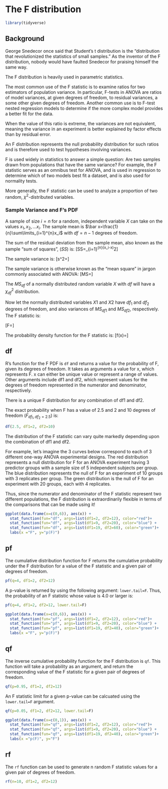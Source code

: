 # The F distribution{#fdistr}

```r
library(tidyverse)
```

## Background

George Snedecor once said that Student's t distribution is the "distribution that revolutionized the statistics of small samples." As the inventor of the F distribution, nobody would have faulted Snedecor for praising himself the same way.

The F distribution is heavily used in parametric statistics.

The most common use of the F statistic is to examine ratios for two estimators of population variance. In particular, F-tests in ANOVA are ratios of model variances, at given degrees of freedom, to residual variances, a some other given degrees of freedom. Another common use is to F-test nested regression models to determine if the more complex model provides a better fit for the data.

When the value of this ratio is extreme, the variances are not equivalent, meaning the variance in an experiment is better explained by factor effects than by residual error.

An F distribution represents the null probability distribution for such ratios and is therefore used to test hypotheses involving variances.

F is used widely in statistics to answer a simple question: Are two samples drawn from populations that have the same variance? For example, the F statistic serves as an omnibus test for ANOVA, and is used in regression to determine which of two models best fit a dataset, and is also used for normality tests. 

More generally, the F statistic can be used to analyze a proportion of two random, $\chi^2$-distributed variables. 

### Sample Variance and F's PDF

A sample of size $i=n$ for a random, independent variable $X$ can take on the values $x_1, x_2,...x_i$. The sample mean is $\bar x=\frac{1}{n}\sum\limits_{i=1}^{n}x_i$ with $df=n-1$ degrees of freedom.

The sum of the residual deviation from the sample mean, also known as the sample "sum of squares", ($SS$) is:
\[SS=\sum\limits_{i=1}^{n}(x_i-\bar x)^2\]

The sample variance is:
\[s^2=\frac{\sum\limits_{i=1}^{n}(x_i-\bar x)^2}{df}\]

The sample variance is otherwise known as the "mean square" in jargon commonly associated with ANOVA:
\[MS=\frac{\sum\limits_{i=1}^{n}(x_i-\bar x)^2}{df}\]

The $MS_{df}$ of a normally distributed random variable $X$ with $df$ will have a $\chi^2_{df}$ distribution.

Now let the normally distributed variables $X1$ and $X2$ have $df_1$ and $df_2$ degrees of freedom, and also variances of $MS_{df1}$ and $MS_{df2}$, respectively. The F statistic is:

\[F=\frac{MS_{df1}}{MS_{df2}}\]

The probability density function for the F statistic is:
\[f(x)=\frac{(\frac{df_1}{df_2})^\frac{df_1}{2}\Gamma[\frac{(df_1+df_2)}{2}]x^{\frac{df_1}{2}-1}}{\Gamma[\frac{df_1}{2}]\Gamma[\frac{df_2}{2}][1+(\frac{df_1x}{df_2})]^{\frac{(df_1+df_2)}{2}}}\]

## df

R's function for the F PDF is `df` and returns a value for the probability of F, given its degrees of freedom. It takes as arguments a value for x, which represents F. x can either be unique value or represent a range of values. Other arguments include df1 and df2, which represent values for the degrees of freedom represented in the numerator and denominator, respectively. 

There is a unique F distribution for any combination of df1 and df2.

The exact probability when F has a value of 2.5 and 2 and 10 degrees of freedom ($F_{df_1,df_2=2.5}$) is:
```r
df(2.5, df1=2, df2=10)
```

The distribution of the F statistic can vary quite markedly depending upon the combination of df1 and df2. 

For example, let's imagine the 3 curves below correspond to each of 3 different one-way ANOVA experimental designs. The red distribution represents a null distribution for F for an ANOVA experiment having 3 predictor groups with a sample size of 5 independent subjects per group. The blue distribution represents the null of F for an experiment of 10 groups with 3 replicates per group. The green distribution is the null of F for an experiment with 20 groups, each with 4 replicates.

Thus, since the numerator and denominator of the F statistic represent two different populations, the F distribution is extraordinarily flexible in terms of the comparisons that can be made using it!

```r
ggplot(data.frame(x=c(0,6)), aes(x)) +
  stat_function(fun="df", args=list(df1=2, df2=12), color="red")+
  stat_function(fun="df", args=list(df1=9, df2=20), color="blue") +
  stat_function(fun="df", args=list(df1=19, df2=60), color="green")+
  labs(x ="F", y="p(F)")
```

## pf

The cumulative distribution function for F returns the cumulative probability under the F distribution for a value of the F statistic and a given pair of degrees of freedom.

```r
pf(q=4, df1=2, df2=12)
```

A p-value is returned by using the following argument: `lower.tail=F`. Thus, the probability of an F statistic whose value is 4.0 or larger is:

```r

pf(q=4, df1=2, df2=12, lower.tail=F)
```

```r
ggplot(data.frame(x=c(0,6)), aes(x)) +
  stat_function(fun="pf", args=list(df1=2, df2=12), color="red")+
  stat_function(fun="pf", args=list(df1=9, df2=20), color="blue") +
  stat_function(fun="pf", args=list(df1=19, df2=40), color="green")+
  labs(x ="F", y="p(F)")
```

## qf

The inverse cumulative probability function for the F distribution is `qf`. This function will take a probability as an argument, and return the corresponding value of the F statistic for a given pair of degrees of freedom.

```r
qf(p=0.95, df1=2, df2=12)
```
An F statistic limit for a given p-value can be calcuated using the `lower.tail=F` argument.

```r
qf(p=0.05, df1=2, df2=12, lower.tail=F)
```

```r
ggplot(data.frame(x=c(0,1)), aes(x)) +
  stat_function(fun="qf", args=list(df1=2, df2=12), color="red")+
  stat_function(fun="qf", args=list(df1=9, df2=20), color="blue") +
  stat_function(fun="qf", args=list(df1=19, df2=40), color="green")+
  labs(x ="p(F)", y="F")
```


## rf

The `rf` function can be used to generate n random F statistic values for a given pair of degrees of freedom.

```r
rf(n=10, df1=2, df2=12)
```









